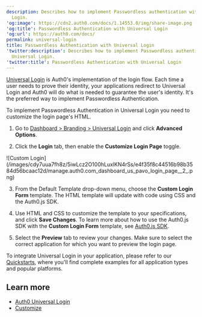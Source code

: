 ```yaml
---
description: Describes how to implement Passwordless authentication with Universal
  Login.
'og:image': https://cdn2.auth0.com/docs/1.14553.0/img/share-image.png
'og:title': Passwordless Authentication with Universal Login
'og:url': https://auth0.com/docs/
permalink: universal-login
title: Passwordless Authentication with Universal Login
'twitter:description': Describes how to implement Passwordless authentication with
  Universal Login.
'twitter:title': Passwordless Authentication with Universal Login
---
```

[Universal Login](/docs/authenticate/login/auth0-universal-login) is Auth0's implementation of the login flow. Each time a user needs to prove their identity, your applications redirect to <Tooltip tip="Universal Login: Your application redirects to Universal Login, hosted on Auth0's Authorization Server, to verify a user's identity." cta="View Glossary" href="/docs/glossary?term=Universal+Login">Universal Login</Tooltip> and Auth0 will do what is needed to guarantee the user's identity. It's the preferred way to implement <Tooltip tip="Passwordless: Form of authentication that does not rely on a password as the first factor." cta="View Glossary" href="/docs/glossary?term=Passwordless">Passwordless</Tooltip> Authentication.

To implement Passwordless Authentication in Universal Login you need to customize the login page's HTML.

1. Go to [Dashboard > Branding > Universal Login](https://manage.auth0.com/#/login_settings) and click **Advanced Options**.

2. Click the **Login** tab, then enable the **Customize Login Page** toggle.

<Frame>![Custom Login](/images/cdy7uua7fh8z/5iwLcz2O100hLuxlKN4rSs/e4f35f8c44516b98b3584d56bcaac12d/manage.auth0.com_dashboard_us_pavo_login_page__2_.png)</Frame>

3. From the Default Template drop-down menu, choose the **Custom Login Form** template. The HTML template will update with code using CSS and the Auth0.js SDK.

4. Use HTML and CSS to customize the template to your specifications, and click **Save Changes**. To learn more about how to use the Auth0.js SDK with the **Custom Login Form** template, see [Auth0.js SDK](/docs/libraries/auth0js).

5. Select the **Preview** tab to review your changes. Make sure to select the correct application for which you want to preview the login page.

To integrate Universal Login in your application, please refer to our [Quickstarts](/docs/quickstarts), where you'll find complete examples for all application types and popular platforms.

## Learn more

* [Auth0 Universal Login](/docs/authenticate/login/auth0-universal-login)
* [Customize](/docs/customize)